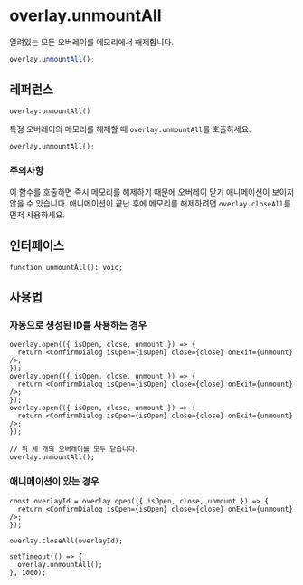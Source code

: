 # overlay.unmountAll

열려있는 모든 오버레이를 메모리에서 해제합니다.

```ts
overlay.unmountAll();
```

## 레퍼런스

`overlay.unmountAll()`

특정 오버레이의 메모리를 해제할 때 `overlay.unmountAll`를 호출하세요.

```tsx
overlay.unmountAll();
```

### 주의사항

이 함수를 호출하면 즉시 메모리를 해제하기 때문에 오버레이 닫기 애니메이션이 보이지 않을 수 있습니다.
애니메이션이 끝난 후에 메모리를 해제하려면 `overlay.closeAll`를 먼저 사용하세요.

## 인터페이스

```tsx
function unmountAll(): void;
```

## 사용법

### 자동으로 생성된 ID를 사용하는 경우

```tsx {12}
overlay.open(({ isOpen, close, unmount }) => {
  return <ConfirmDialog isOpen={isOpen} close={close} onExit={unmount} />;
});
overlay.open(({ isOpen, close, unmount }) => {
  return <ConfirmDialog isOpen={isOpen} close={close} onExit={unmount} />;
});
overlay.open(({ isOpen, close, unmount }) => {
  return <ConfirmDialog isOpen={isOpen} close={close} onExit={unmount} />;
});

// 위 세 개의 오버레이를 모두 닫습니다.
overlay.unmountAll();
```

### 애니메이션이 있는 경우

```tsx {7-9}
const overlayId = overlay.open(({ isOpen, close, unmount }) => {
  return <ConfirmDialog isOpen={isOpen} close={close} onExit={unmount} />;
});

overlay.closeAll(overlayId);

setTimeout(() => {
  overlay.unmountAll();
}, 1000);
```
